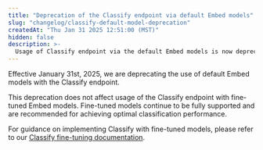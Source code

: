 ```yaml
---
title: "Deprecation of the Classify endpoint via default Embed models"
slug: "changelog/classify-default-model-deprecation"
createdAt: "Thu Jan 31 2025 12:51:00 (MST)"
hidden: false
description: >-
  Usage of Classify endpoint via the default Embed models is now deprecated. Usage of Classify endpoint via a fine-tuned Embed model is not affected.
---
```


Effective January 31st, 2025, we are deprecating the use of default Embed models with the Classify endpoint.

This deprecation does not affect usage of the Classify endpoint with fine-tuned Embed models. Fine-tuned models continue to be fully supported and are recommended for achieving optimal classification performance. 

For guidance on implementing Classify with fine-tuned models, please refer to our [Classify fine-tuning documentation](https://docs.cohere.com/docs/classify-fine-tuning).